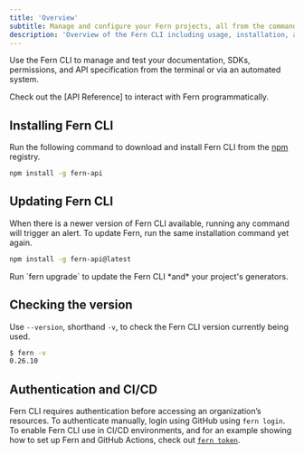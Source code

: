 ```yaml
---
title: 'Overview'
subtitle: Manage and configure your Fern projects, all from the command line.
description: 'Overview of the Fern CLI including usage, installation, and CI/CD environments'
---
```


Use the Fern CLI to manage and test your documentation, SDKs, permissions, and API specification from the terminal or via an automated system. 

Check out the [API Reference] to interact with Fern programmatically.

## Installing Fern CLI

Run the following command to download and install Fern CLI from the [npm](https://www.npmjs.com/) registry. 

```bash
npm install -g fern-api
```

## Updating Fern CLI

When there is a newer version of Fern CLI available, running any command will trigger an alert. To update Fern, run the same installation command yet again. 

```bash
npm install -g fern-api@latest
```

<Note>
Run `fern upgrade` to update the Fern CLI *and* your project's generators.
</Note>

## Checking the version

Use `--version`, shorthand `-v`, to check the Fern CLI version currently being used. 

```bash
$ fern -v
0.26.10
```

## Authentication and CI/CD

Fern CLI requires authentication before accessing an organization’s resources. To authenticate manually, login using GitHub using `fern login`. To enable Fern CLI use in CI/CD environments, and for an example showing how to set up Fern and GitHub Actions, check out [`fern token`](/learn/cli-api/cli-reference/commands#fern-token). 
